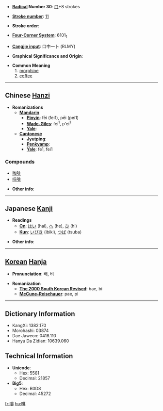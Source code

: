 * '''[[Wiktionary:Chinese radical index| Radical]] Number 30''': [[Wiktionary:Chinese radical index 口|口]]+8 strokes

* '''[[Wiktionary:Chinese total strokes index|Stroke number]]''': [[Wiktionary:Chinese total strokes index 11|11]]

* '''Stroke order''': 

* '''[[Wiktionary:Chinese four corner index|Four-Corner System]]''': 6101<sub>1</sub>

* '''[[Wiktionary:Chinese Cangjie index|Cangjie input]]''': 口中一卜 (RLMY)

* '''Graphical Significance and Origin''': 

* '''Common Meaning'''
*# [[morphine]]
*# [[coffee]]


----

== Chinese [[Hanzi]] ==

* '''Romanizations'''
** '''[[Mandarin]]'''
*** '''[[Pinyin]]''': fēi (fei1), pēi (pei1)
*** '''[[Wade-Giles]]''': fei<sup>1</sup>, p'ei<sup>1</sup>
*** '''[[Yale]]''': 
** '''[[Cantonese]]'''
*** '''[[Jyutping]]''':
*** '''[[Penkyamp]]''': 
*** '''[[Yale]]''': fe1, fei1

===Compounds===
*[[咖啡]]
*[[吗啡]]

* '''Other info''': 

----

== Japanese [[Kanji]] ==

* '''Readings'''
** '''[[On]]''': [[はい]] (hai), [[へ]] (he), [[ひ]] (hi)
** '''[[Kun]]''': [[いびき]] (ibiki), [[つば]] (tsuba)

* '''Other info''':  

----

== [[Korean]] [[Hanja]] ==

* '''Pronunciation''': 배, 비

* '''Romanization'''
** '''[[The 2000 South Korean Revised Romanization|The 2000 South Korean Revised]]''': bae, bi
** '''[[McCune-Reischauer]]''': pae, pi

----

== Dictionary Information ==

* KangXi: 1382.170
* Morohashi: 03874
* Dae Jaweon: 0418.110
* Hanyu Da Zidian: 10639.060

== Technical Information ==

* '''Unicode''':
** Hex: 5561
** Decimal: 21857
* '''Big5''':
** Hex: B0D8
** Decimal: 45272

[[fr:啡]]
[[hu:啡]]